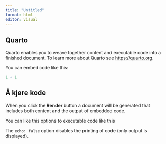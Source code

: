 ```yaml
---
title: "Untitled"
format: html
editor: visual
---
```


## Quarto

Quarto enables you to weave together content and executable code into a finished document.
To learn more about Quarto see <https://quarto.org>.

You can embed code like this:

```r
1 + 1
```

## Å kjøre kode

When you click the **Render** button a document will be generated that includes both content and the output of embedded code.


You can like this options to executable code like this

The `echo: false` option disables the printing of code (only output is displayed).
